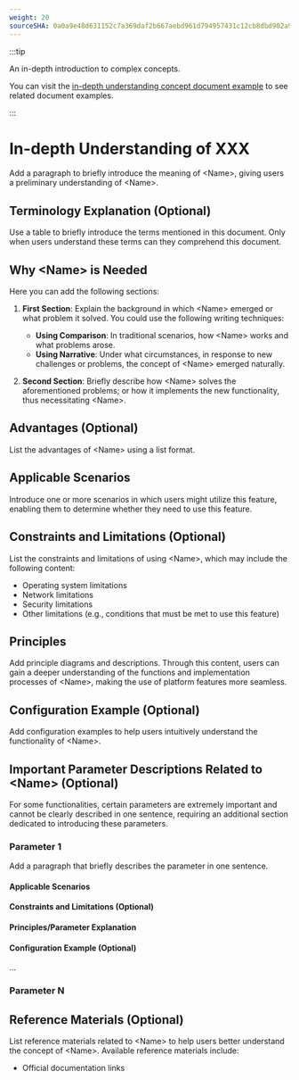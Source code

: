 ```yaml
---
weight: 20
sourceSHA: 0a0a9e48d631152c7a369daf2b667aebd961d794957431c12cb8dbd902a939f0
---
```


:::tip

An in-depth introduction to complex concepts.

You can visit the [in-depth understanding concept document example](https://product-doc-guide.alauda.cn/template/concept/insight_example.html) to see related document examples.

:::

# In-depth Understanding of XXX

Add a paragraph to briefly introduce the meaning of \<Name>, giving users a preliminary understanding of \<Name>.

## Terminology Explanation (Optional)

Use a table to briefly introduce the terms mentioned in this document. Only when users understand these terms can they comprehend this document.

## Why \<Name> is Needed

Here you can add the following sections:

1. **First Section**: Explain the background in which \<Name> emerged or what problem it solved. You could use the following writing techniques:

   - **Using Comparison**: In traditional scenarios, how \<Name> works and what problems arose.
   - **Using Narrative**: Under what circumstances, in response to new challenges or problems, the concept of \<Name> emerged naturally.

2. **Second Section**: Briefly describe how \<Name> solves the aforementioned problems; or how it implements the new functionality, thus necessitating \<Name>.

## Advantages (Optional)

List the advantages of \<Name> using a list format.

## Applicable Scenarios

Introduce one or more scenarios in which users might utilize this feature, enabling them to determine whether they need to use this feature.

## Constraints and Limitations (Optional)

List the constraints and limitations of using \<Name>, which may include the following content:

- Operating system limitations
- Network limitations
- Security limitations
- Other limitations (e.g., conditions that must be met to use this feature)

## Principles

Add principle diagrams and descriptions. Through this content, users can gain a deeper understanding of the functions and implementation processes of \<Name>, making the use of platform features more seamless.

## Configuration Example (Optional)

Add configuration examples to help users intuitively understand the functionality of \<Name>.

## Important Parameter Descriptions Related to \<Name> (Optional)

For some functionalities, certain parameters are extremely important and cannot be clearly described in one sentence, requiring an additional section dedicated to introducing these parameters.

### Parameter 1

Add a paragraph that briefly describes the parameter in one sentence.

#### Applicable Scenarios

#### Constraints and Limitations (Optional)

#### Principles/Parameter Explanation

#### Configuration Example (Optional)

...

### Parameter N

## Reference Materials (Optional)

List reference materials related to \<Name> to help users better understand the concept of \<Name>. Available reference materials include:

- Official documentation links
